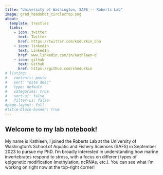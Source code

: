 ```yaml
---
title: "University of Washington, SAFS -- Roberts Lab"
image: grad_headshot_circlecrop.png
about:
  template: trestles
  links:
    - icon: twitter
      text: Twitter
      href: https://twitter.com/kmdurkin_dna
    - icon: linkedin
      text: LinkedIn
      href: www.linkedin.com/in/kathleen-d
    - icon: github
      text: Github
      href: https://github.com/shedurkin
# listing:
#   contents: posts
#   sort: "date desc"
#   type: default
#   categories: true
#   sort-ui: false
#   filter-ui: false
#page-layout: full
#title-block-banner: true
---
```


## Welcome to my lab notebook!

My name is Kathleen, I joined the Roberts Lab at the University of Washington's School of Aquatic and Fishery Sciences (SAFS) in September 2023 to pursue my PhD. I'm broadly interested in understanding how marine invertebrates respond to stress, with a focus on different types of epigenetic modification (methylation, ncRNAs, etc.). You can see what I'm working on right now at the top-right corner!

